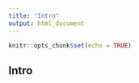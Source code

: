 ```yaml
---
title: "Intro"
output: html_document
---
```


```r
knitr::opts_chunk$set(echo = TRUE)
```

## Intro


